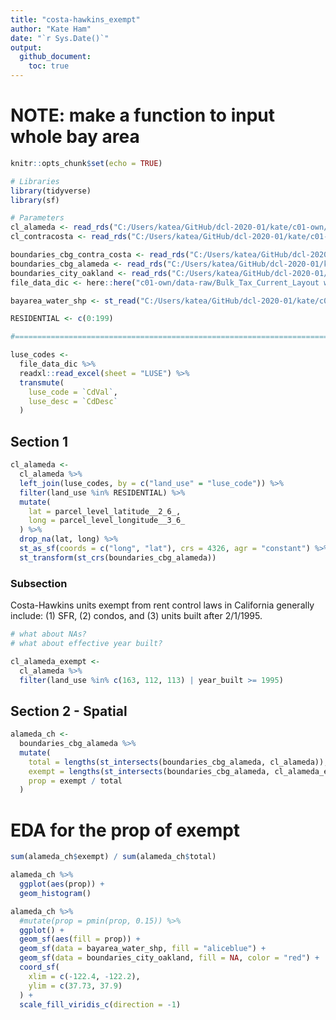 ```yaml
---
title: "costa-hawkins_exempt"
author: "Kate Ham"
date: "`r Sys.Date()`"
output: 
  github_document:
    toc: true
---
```

# NOTE: make a function to input whole bay area

```r
knitr::opts_chunk$set(echo = TRUE)
```

```r
# Libraries
library(tidyverse)
library(sf)

# Parameters
cl_alameda <- read_rds("C:/Users/katea/GitHub/dcl-2020-01/kate/c01-own/data/cl_alameda.rds")
cl_contracosta <- read_rds("C:/Users/katea/GitHub/dcl-2020-01/kate/c01-own/data/cl_contracosta.rds")

boundaries_cbg_contra_costa <- read_rds("C:/Users/katea/GitHub/dcl-2020-01/kate/c01-own/data/boundaries_cbg_contra_costa.rds")
boundaries_cbg_alameda <- read_rds("C:/Users/katea/GitHub/dcl-2020-01/kate/c01-own/data/boundaries_cbg_alameda.rds")
boundaries_city_oakland <- read_rds("C:/Users/katea/GitHub/dcl-2020-01/kate/c01-own/data/boundaries_city_oakland.rds")
file_data_dic <- here::here("c01-own/data-raw/Bulk_Tax_Current_Layout w parcel level lat long_03102016.xlsx")

bayarea_water_shp <- st_read("C:/Users/katea/GitHub/dcl-2020-01/kate/c01-own/data-raw/stanford-qh320kj0191-shapefile/qh320kj0191.shp")

RESIDENTIAL <- c(0:199)

#===============================================================================

luse_codes <- 
  file_data_dic %>% 
  readxl::read_excel(sheet = "LUSE") %>% 
  transmute(
    luse_code = `CdVal`,
    luse_desc = `CdDesc`
  )
```

## Section 1

```r
cl_alameda <- 
  cl_alameda %>% 
  left_join(luse_codes, by = c("land_use" = "luse_code")) %>% 
  filter(land_use %in% RESIDENTIAL) %>%  
  mutate(
    lat = parcel_level_latitude__2_6_,
    long = parcel_level_longitude__3_6_
  ) %>% 
  drop_na(lat, long) %>% 
  st_as_sf(coords = c("long", "lat"), crs = 4326, agr = "constant") %>% 
  st_transform(st_crs(boundaries_cbg_alameda))
```

### Subsection
Costa-Hawkins units exempt from rent control laws in California generally include: (1) SFR, (2) condos, and (3) units built after 2/1/1995.
```r
# what about NAs?
# what about effective year built?

cl_alameda_exempt <- 
  cl_alameda %>% 
  filter(land_use %in% c(163, 112, 113) | year_built >= 1995)
```

## Section 2 - Spatial
```r
alameda_ch <- 
  boundaries_cbg_alameda %>% 
  mutate(
    total = lengths(st_intersects(boundaries_cbg_alameda, cl_alameda)),
    exempt = lengths(st_intersects(boundaries_cbg_alameda, cl_alameda_exempt)),
    prop = exempt / total
  )

```

# EDA for the prop of exempt
```r
sum(alameda_ch$exempt) / sum(alameda_ch$total)
```

```r
alameda_ch %>% 
  ggplot(aes(prop)) +
  geom_histogram()
```


```r
alameda_ch %>% 
  #mutate(prop = pmin(prop, 0.15)) %>% 
  ggplot() +
  geom_sf(aes(fill = prop)) +
  geom_sf(data = bayarea_water_shp, fill = "aliceblue") +
  geom_sf(data = boundaries_city_oakland, fill = NA, color = "red") +
  coord_sf(
    xlim = c(-122.4, -122.2),
    ylim = c(37.73, 37.9)
  ) +
  scale_fill_viridis_c(direction = -1)
```



